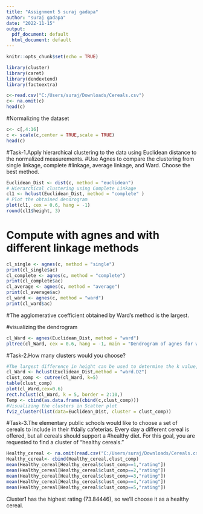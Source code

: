 ---
title: "Assignment 5 suraj gadapa"
author: "suraj gadapa"
date: "2022-11-15"
output:
  pdf_document: default
  html_document: default
---

```{r setup, include=FALSE}
knitr::opts_chunk$set(echo = TRUE)
```

```{r}
library(cluster)
library(caret)
library(dendextend)
library(factoextra)
```

```{r}
c<-read.csv("C:/Users/suraj/Downloads/Cereals.csv")
c<- na.omit(c)
head(c)
```

#Normalizing the dataset
```{r}
c<- c[,4:16]
c <- scale(c,center = TRUE,scale = TRUE)
head(c)
```

#Task-1.Apply hierarchical clustering to the data using Euclidean distance to the normalized measurements. 
#Use Agnes to compare the clustering from single linkage, complete 
#linkage, average linkage, and Ward. Choose the best method.
```{r}
Euclidean_Dist <- dist(c, method = "euclidean")
# Hierarchical clustering using Complete Linkage
cl1 <- hclust(Euclidean_Dist, method = "complete" )
# Plot the obtained dendrogram
plot(cl1, cex = 0.6, hang = -1)
round(cl1$height, 3)
```

# Compute with agnes and with different linkage methods
```{r}
cl_single <- agnes(c, method = "single")
print(cl_single$ac)
cl_complete <- agnes(c, method = "complete")
print(cl_complete$ac)
cl_average <- agnes(c, method = "average")
print(cl_average$ac)
cl_ward <- agnes(c, method = "ward")
print(cl_ward$ac)
```
#The agglomerative coefficient obtained by Ward's method is the largest. 

#visualizing  the dendrogram
```{r}
cl_Ward <- agnes(Euclidean_Dist, method = "ward")
pltree(cl_Ward, cex = 0.6, hang = -1, main = "Dendrogram of agnes for ward") 
```
#Task-2.How many clusters would you choose?
```{r}
#The largest difference in height can be used to determine the k value, hence K =5 is the best option.
cl_Ward <- hclust(Euclidean_Dist,method = "ward.D2")
clust_comp <- cutree(cl_Ward, k=5)
table(clust_comp)
plot(cl_Ward,cex=0.6)
rect.hclust(cl_Ward, k = 5, border = 2:10,)
Temp <- cbind(as.data.frame(cbind(c,clust_comp)))
#Visualizing the clusters in Scatter plot
fviz_cluster(list(data=Euclidean_Dist, cluster = clust_comp))
```

#Task-3.The elementary public schools would like to choose a set of cereals to include in their
#daily cafeterias. Every day a different cereal is offered, but all cereals should support a
#healthy diet. For this goal, you are requested to find a cluster of “healthy cereals.”
```{r}
Healthy_cereal <- na.omit(read.csv("C:/Users/suraj/Downloads/Cereals.csv"))
Healthy_cereal<- cbind(Healthy_cereal,clust_comp)
mean(Healthy_cereal[Healthy_cereal$clust_comp==1,"rating"])
mean(Healthy_cereal[Healthy_cereal$clust_comp==2,"rating"])
mean(Healthy_cereal[Healthy_cereal$clust_comp==3,"rating"])
mean(Healthy_cereal[Healthy_cereal$clust_comp==4,"rating"])
mean(Healthy_cereal[Healthy_cereal$clust_comp==5,"rating"])
```


Cluster1 has the highest rating (73.84446), so we'll choose it as a healthy cereal.
